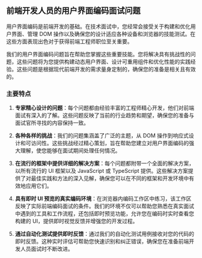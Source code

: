 ## 前端开发人员的用户界面编码面试问题

用户界面编码是前端开发的基础。在技术面试中，您经常会接受关于构建和优化用户界面、管理 DOM 操作以及确保您的设计适应各种设备和浏览器的技能测试。在这些方面表现出色对于获得前端工程师职位至关重要。

我们的用户界面编码问题旨在帮助您掌握这些重要技能。您将解决具有挑战性的问题，这些问题将为您提供构建动态用户界面、设计可重用组件和优化性能的实践经验。这些问题是根据现代前端开发的需求量身定制的，确保您的准备是相关且有效的。

### 主要特点

1. **专家精心设计的问题**：每个问题都由经验丰富的工程师精心开发，他们对前端面试有深入的了解。这些问题反映了当前的行业趋势和期望，确保您的准备与面试官所寻找的内容保持一致。

2. **各种各样的挑战**：我们的问题集涵盖了广泛的主题，从 DOM 操作到响应式设计和可访问性。这些挑战经过精心策划，旨在帮助您建立对用户界面编码的强大理解，使您能够在面试期间处理任何情况。

3. **在流行的框架中提供详细的解决方案**：每个问题都附带一个全面的解决方案，以所有流行的 UI 框架以及 JavaScript 或 TypeScript 提供。这些解决方案提供了对最佳实践和方法的深入见解，确保您可以在不同的框架和开发环境中有效地应用它们。

4. **具有即时 UI 预览的真实编码环境**：在浏览器内编码工作区中练习，该工作区反映了实际前端编码面试的条件。我们的环境不仅可以帮助您熟悉在真实面试中遇到的工具和工作流程，还包括即时预览功能，允许您在编码时实时查看您构建的 UI，提供即时视觉反馈并增强您的开发过程。

5. **通过自动化测试提供即时反馈**：通过我们的自动化测试用例接收对您的代码的即时反馈。这种实时评估可帮助您快速识别和纠正错误，确保您在准备前端开发人员面试时不断改进。
